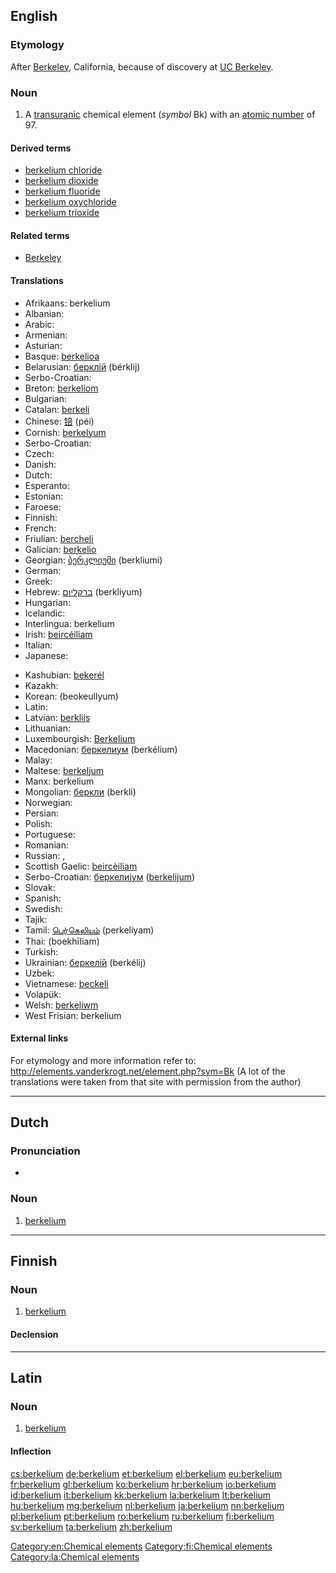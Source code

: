 {{also|Berkelium}}
==English==
{{rfc-auto}}
{{elements|Bk|curium|Cm|californium|Cf}}

===Etymology===
After [[Berkeley]], California, because of discovery at [[w:UC Berkeley|UC Berkeley]].

===Noun===
{{en-noun|-}}
{{wikipedia}}

# A [[transuranic]] chemical element (''symbol'' Bk) with an [[atomic number]] of 97.

====Derived terms====
* [[berkelium chloride]]
* [[berkelium dioxide]]
* [[berkelium fluoride]]
* [[berkelium oxychloride]]
* [[berkelium trioxide]]

====Related terms====
* [[w:Berkeley, California|Berkeley]]

====Translations====
{{trans-top|transuranic chemical element}}
* Afrikaans: berkelium
* Albanian: {{t-|sq|berkelium|xs=Albanian}}
* Arabic: {{t|ar|بركليوم|tr=birkílyum}} {{m}}
* Armenian: {{t-|hy|բերկլիում|tr=berklium}}
* Asturian: {{t-|ast|berkeliu|m}}
* Basque: [[berkelioa]]
* Belarusian: [[берклiй]] (bérklij) {{m}}
* Serbo-Croatian: {{t|sh|berkelij}}
* Breton: [[berkeliom]]
* Bulgarian: {{t-|bg|берклий|m|tr=bérklij}}
* Catalan: [[berkeli]]
* Chinese: [[锫]] (péi)
* Cornish: [[berkelyum]]
* Serbo-Croatian: {{t|sh|berkelij}}
* Czech: {{t+|cs|berkelium}}
* Danish: {{t-|da|berkelium}}
* Dutch: {{t+|nl|berkelium|n}}
* Esperanto: {{t-|eo|berkelio|xs=Esperanto}}
* Estonian: {{t-|et|berkeelium}}
* Faroese: {{t-|fo|berkelium|xs=Faroese}}
* Finnish: {{t+|fi|berkelium}}
* French: {{t+|fr|berkélium|m}}
* Friulian: [[bercheli]]
* Galician: [[berkelio]]
* Georgian: [[ბერკლიუმი]] (berkliumi)
* German: {{t+|de|Berkelium|n}}
* Greek: {{t+|el|μπερκέλιο|n|tr=berkélio}}
* Hebrew: [[ברקליום]] (berkliyum)
* Hungarian: {{t+|hu|berkélium}}
* Icelandic: {{t+|is|berkelín}}
* Interlingua: berkelium
* Irish: [[beircéiliam]]
* Italian: {{t+|it|berkelio|m}}
* Japanese: {{t+|ja|バークリウム|tr=bākuriumu}}
{{trans-mid}}
* Kashubian: [[bekerél]]
* Kazakh: {{t-|kk|беркелий|tr=berkelii|sc=Cyrl|xs=Kazakh}}
* Korean: {{t+|ko|버클륨|sc=Hang}} (beokeullyum)
* Latin: {{t+|la|berkelium}}
* Latvian: [[berklijs]]
* Lithuanian: {{t+|lt|berklis|xs=Lithuanian}}
* Luxembourgish: [[Berkelium]]
* Macedonian: [[беркелиум]] (berkélium) {{m}}
* Malay: {{t-|ms|berkelium|xs=Malay}}
* Maltese: [[berkeljum]]
* Manx: berkelium
* Mongolian: [[беркли]] (berkli)
* Norwegian: {{t-|no|berkelium}}
* Persian: {{t|fa|برکلیم|tr=berkeliom}}
* Polish: {{t+|pl|berkel|m}}
* Portuguese: {{t+|pt|berquélio|m}}
* Romanian: {{t+|ro|berkeliu|n}}
* Russian: {{t-|ru|беркелий|m|tr=berkélij}}, {{t+|ru|берклий|m|tr=bérklij}}
* Scottish Gaelic: [[beircèiliam]]
* Serbo-Croatian: [[беркелиjум]] ([[berkelijum]]) {{m}}
* Slovak: {{t-|sk|berkelium}}
* Spanish: {{t+|es|berkelio|m}}
* Swedish: {{t+|sv|berkelium}}
* Tajik: {{t|tg|берклий|tr=berklij}}
* Tamil: [[பெர்கெலியம்]] (perkeliyam)
* Thai: {{Thai|[[เบอร์คีเลียม]]}} (boekhīliam)
* Turkish: {{t+|tr|berkelyum}}
* Ukrainian: [[беркелiй]] (berkélij) {{m}}
* Uzbek: {{t-|uz|берклий|tr=berkliy|sc=Cyrl|xs=Uzbek}}
* Vietnamese: [[beckeli]]
* Volapük: {{t+|vo|berkelin|xs=Volapük}}
* Welsh: [[berkeliwm]]
* West Frisian: berkelium
{{trans-bottom}}

====External links====
For etymology and more information refer to:
http://elements.vanderkrogt.net/element.php?sym=Bk
(A lot of the translations were taken from that site with permission from the author)

[[Category:en:Chemical elements]]

----

==Dutch==
{{wikipedia|lang=nl}}
{{elements|Bk|curium|Cm|californium|Cf|lang=nl}}

===Pronunciation===
* {{audio|Nl-berkelium.ogg|Audio}}

===Noun===
{{nl-noun|n|-|-}}

# [[#English|berkelium]]

----

==Finnish==
{{wikipedia|lang=fi}}

===Noun===
{{fi-noun}}

# [[#English|berkelium]]

====Declension====
{{fi-decl-tuoli|berkelium|nopl=1|i=0}}

[[Category:fi:Chemical elements]]

----

==Latin==
{{wikipedia|lang=la}}

===Noun===
{{la-noun|berkelium|berkelii|berkeliī|n|second}}

# [[#English|berkelium]]

====Inflection====
{{la-decl-2nd-N|berkeli}}

[[Category:la:Chemical elements]]

[[cs:berkelium]]
[[de:berkelium]]
[[et:berkelium]]
[[el:berkelium]]
[[eu:berkelium]]
[[fr:berkelium]]
[[gl:berkelium]]
[[ko:berkelium]]
[[hr:berkelium]]
[[io:berkelium]]
[[id:berkelium]]
[[it:berkelium]]
[[kk:berkelium]]
[[la:berkelium]]
[[lt:berkelium]]
[[hu:berkelium]]
[[mg:berkelium]]
[[nl:berkelium]]
[[ja:berkelium]]
[[nn:berkelium]]
[[pl:berkelium]]
[[pt:berkelium]]
[[ro:berkelium]]
[[ru:berkelium]]
[[fi:berkelium]]
[[sv:berkelium]]
[[ta:berkelium]]
[[zh:berkelium]]